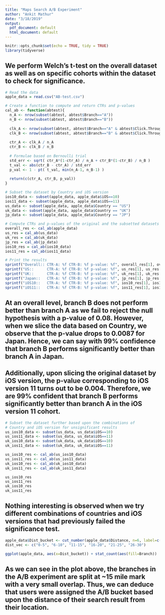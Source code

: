 ```yaml
---
title: "Maps Search A/B Experiment"
author: "Ankit Mathur"
date: "3/18/2019"
output:
  pdf_document: default
  html_document: default
---
```


```r
knitr::opts_chunk$set(echo = TRUE, tidy = TRUE)
library(tidyverse)
```

## We perform Welch's t-test on the overall dataset as well as on specific cohorts within the dataset to check for significance.

```r
# Read the data
apple_data = read.csv("AB-test.csv")
```

```r
# Create a function to compute and return CTRs and p-values
cal_ab <- function(abtest){
  n_A <- nrow(subset(abtest, abtest$Branch=="A"))
  n_B <- nrow(subset(abtest, abtest$Branch=="B"))
  
  clk_A <- nrow(subset(abtest, abtest$Branch=="A" & abtest$Click.Through==1))
  clk_B <- nrow(subset(abtest, abtest$Branch=="B" & abtest$Click.Through==1))
  
  ctr_A <- clk_A / n_A
  ctr_B <- clk_B / n_B
  
  # Formulae based on Bernoulli trial
  std_err <- sqrt( ctr_A*(1-ctr_A) / n_A + ctr_B*(1-ctr_B) / n_B )
  t_val <- abs(ctr_B - ctr_A) / std_err
  p_val <- 1 - pt( t_val, min(n_A-1, n_B-1) )
  
  return(c(ctr_A, ctr_B, p_val))
}
```

```r
# Subset the dataset by Country and iOS version
ios10_data <- subset(apple_data, apple_data$iOS==10)
ios11_data <- subset(apple_data, apple_data$iOS==11)
us_data <- subset(apple_data, apple_data$Country == "US")
uk_data <- subset(apple_data, apple_data$Country == "UK")
jp_data <- subset(apple_data, apple_data$Country == "JP")

# Compute CTRs and p-values of the original and the subsetted datasets
overall_res <- cal_ab(apple_data)
us_res = cal_ab(us_data)
uk_res = cal_ab(uk_data)
jp_res = cal_ab(jp_data)
ios10_res = cal_ab(ios10_data)
ios11_res = cal_ab(ios11_data)
```

```r
# Print the results
sprintf("Overall:: CTR-A: %f CTR-B: %f p-value: %f", overall_res[1], overall_res[2], overall_res[3])
sprintf("US::      CTR-A: %f CTR-B: %f p-value: %f", us_res[1], us_res[2], us_res[3])
sprintf("UK::      CTR-A: %f CTR-B: %f p-value: %f", uk_res[1], uk_res[2], uk_res[3])
sprintf("Japan::   CTR-A: %f CTR-B: %f p-value: %f", jp_res[1], jp_res[2], jp_res[3])
sprintf("iOS10::   CTR-A: %f CTR-B: %f p-value: %f", ios10_res[1], ios10_res[2], ios10_res[3])
sprintf("iOS11::   CTR-A: %f CTR-B: %f p-value: %f", ios11_res[1], ios11_res[2], ios11_res[3])
```

## At an overall level, branch B does not perform better than branch A as we fail to reject the null hypothesis with a p-value of 0.08. However, when we slice the data based on Country, we observe that the p-value drops to 0.0087 for Japan. Hence, we can say with 99% confidence that branch B performs significantly better than branch A in Japan.
## Additionally, upon slicing the original dataset by iOS version, the p-value corresponding to iOS version 11 turns out to be 0.004. Therefore, we are 99% confident that branch B performs significantly better than branch A in the iOS version 11 cohort.

```r
# Subset the dataset further based upon the combinations of
# Country and iOS version for unsignificant results
us_ios10_data <- subset(us_data, us_data$iOS==10)
us_ios11_data <- subset(us_data, us_data$iOS==11)
uk_ios10_data <- subset(uk_data, uk_data$iOS==10)
uk_ios11_data <- subset(uk_data, uk_data$iOS==11)

us_ios10_res <- cal_ab(us_ios10_data)
us_ios11_res <- cal_ab(us_ios11_data)
uk_ios10_res <- cal_ab(uk_ios10_data)
uk_ios11_res <- cal_ab(uk_ios11_data)

us_ios10_res
us_ios11_res
uk_ios10_res
uk_ios11_res
```
## Nothing interesting is observed when we try different combinations of countries and iOS versions that had previously failed the significance test.

```r
apple_data$Dist_bucket <- cut_number(apple_data$Distance, n=6, label=c("0-5", "6-10", "11-15", "16-20", "21-25", "26-30"))
dist_vec <- c("0-5", "6-10", "11-15", "16-20", "21-25", "26-30")
```

```r
ggplot(apple_data, aes(x=Dist_bucket)) + stat_count(aes(fill=Branch))
```

## As we can see in the plot above, the branches in the A/B experiment are split at ~15 mile mark with a very small overlap. Thus, we can deduce that users were assigned the A/B bucket based upon the distance of their search result from their location.
